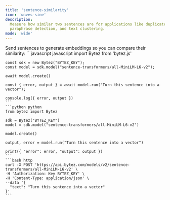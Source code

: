 ```yaml
---
title: 'sentence-similarity'
icon: 'waves-sine'
description:
  Measure how similar two sentences are for applications like duplicate question detection,
  paraphrase detection, and text clustering.
mode: 'wide'
---
```


<Accordion defaultOpen title="Basic usage">
  Send sentences to generate embeddings so you can compare their similarity:

  <CodeGroup>
    ```javascript javascript
    import Bytez from 'bytez.js'

    const sdk = new Bytez("BYTEZ_KEY");
    const model = sdk.model("sentence-transformers/all-MiniLM-L6-v2");

    await model.create()

    const { error, output } = await model.run("Turn this sentence into a vector");

    console.log({ error, output })
    ```
    ```python python
    from bytez import Bytez

    sdk = Bytez("BYTEZ_KEY")
    model = sdk.model("sentence-transformers/all-MiniLM-L6-v2")

    model.create()

    output, error = model.run("Turn this sentence into a vector")

    print({ "error": error, "output": output })
    ```
    ```bash http
    curl -X POST 'https://api.bytez.com/models/v2/sentence-transformers/all-MiniLM-L6-v2' \
    -H 'Authorization: Key BYTEZ_KEY' \
    -H 'Content-Type: application/json' \
    --data '{
      "text": "Turn this sentence into a vector"
    }'
    ```

  </CodeGroup>
</Accordion>
